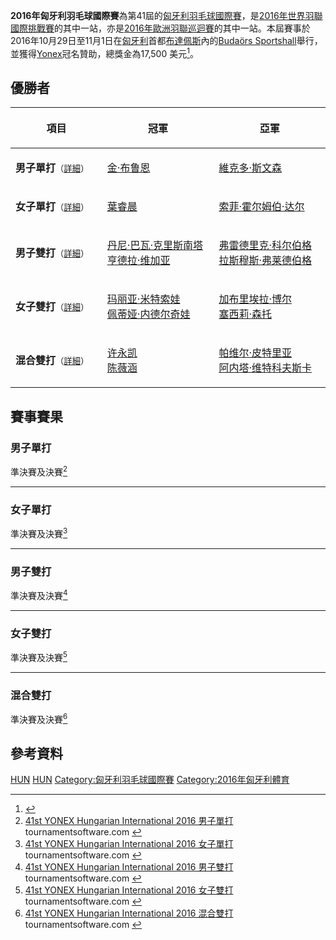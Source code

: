 {{noteTA|G1=Badminton}}
{{infobox badminton event
|name           = 2016年匈牙利羽毛球國際賽
|image          = 
|size           = 
|caption        =
|dates          = 2016年10月27日－10月30日
|number_edition = 第41屆
|level          = 4B
|prize_money    = 17,500 美元
|location       = {{HUN}}[[布達佩斯|布達佩斯]]
|venue          = Budaörs Sportshall
|previous       = 2015年匈牙利羽毛球國際賽 
|next           = 2017年匈牙利羽毛球國際賽
}}
'''2016年匈牙利羽毛球國際賽'''為第41屆的[[匈牙利羽毛球國際賽|匈牙利羽毛球國際賽]]，是[[2016年世界羽聯國際挑戰賽|2016年世界羽聯國際挑戰賽]]的其中一站，亦是[[2016年歐洲羽聯巡迴賽|2016年歐洲羽聯巡迴賽]]的其中一站。本屆賽事於2016年10月29日至11月1日在[[匈牙利|匈牙利]]首都[[布達佩斯|布達佩斯]]內的[[Budaörs_Sportshall|Budaörs Sportshall]]舉行，並獲得[[Yonex|Yonex]]冠名贊助，總獎金為17,500 美元<ref>{{cite web|title=Tournament Prospectus - 41st YONEX Hungarian International Championships 2016|url=http://system.bwfbadminton.com/uploads/2016/07/19/41th%20Yonex%20Hungarian%20International%20invitation%202016.pdf|publisher=Magyar Tollaslabda Szövetség ( Hungarian Badminton Association )|accessdate=2016-10-31|archive-date=2016-10-31|archive-url=https://web.archive.org/web/20161031212206/http://system.bwfbadminton.com/uploads/2016/07/19/41th%20Yonex%20Hungarian%20International%20invitation%202016.pdf|dead-url=no}}{{en}}</ref>。

== 優勝者 ==
{| class=wikitable style="font-size:small"
!width="200"|項目
!width="260"|冠軍
!width="260"|亞軍
|-
|'''男子單打'''<small>（[[#男子單打|詳細]]）</small>
|{{flagicon|DEN}} [[金·布鲁恩|金·布鲁恩]]
|{{flagicon|DEN}} [[維克多·斯文森|維克多·斯文森]]
|-
|'''女子單打'''<small>（[[#女子單打|詳細]]）</small>
|{{flagicon|MAS}} [[葉睿晨|葉睿晨]]
|{{flagicon|DEN}} [[索菲·霍尔姆伯·达尔|索菲·霍尔姆伯·达尔]]
|-
|'''男子雙打'''<small>（[[#男子雙打|詳細]]）</small>
|{{flagicon|SIN}} [[丹尼·巴瓦·克里斯南塔|丹尼·巴瓦·克里斯南塔]]<br/>{{flagicon|SIN}} [[亨德拉·维加亚|亨德拉·维加亚]]
|{{flagicon|DEN}} [[弗雷德里克·科尔伯格|弗雷德里克·科尔伯格]]<br/>{{flagicon|DEN}} [[拉斯穆斯·弗莱德伯格|拉斯穆斯·弗莱德伯格]]
|-
|'''女子雙打'''<small>（[[#女子雙打|詳細]]）</small>
|{{flagicon|BUL}} [[玛丽亚·米特索娃|玛丽亚·米特索娃]]<br/>{{flagicon|BUL}} [[佩蒂娅·内德尔奇娃|佩蒂娅·内德尔奇娃]]
|{{flagicon|DEN}} [[加布里埃拉·博尔|加布里埃拉·博尔]]<br/>{{flagicon|DEN}} [[塞西莉·森托|塞西莉·森托]]
|-
|'''混合雙打'''<small>（[[#混合雙打|詳細]]）</small>
|{{flagicon|SIN}} [[许永凯|许永凯]]<br/>{{flagicon|SIN}} [[陈薇涵|陈薇涵]]
|{{flagicon|POL}} [[帕维尔·皮特里亚|帕维尔·皮特里亚]]<br/>{{flagicon|POL}} [[阿内塔·维特科夫斯卡|阿内塔·维特科夫斯卡]]
|}

== 賽事賽果 ==
=== 男子單打 ===
;準決賽及決賽<ref name="MS">[http://bwf.tournamentsoftware.com/sport/draw.aspx?id=CC99D7AA-5B84-4D42-ABE4-D2BBA8013215&draw=2 41st YONEX Hungarian International 2016 男子單打] {{Wayback|url=http://bwf.tournamentsoftware.com/sport/draw.aspx?id=CC99D7AA-5B84-4D42-ABE4-D2BBA8013215&draw=2 |date=20171207142200 }} tournamentsoftware.com {{en}}</ref>
{{4TeamBracket-Tennis5-v2
| team-width=200
| RD1-seed1=
| RD1-team1={{flagicon|SWE}} [[菲利克斯·布雷施泰特|菲利克斯·布雷施泰特]]
| RD1-score1-1=9
| RD1-score1-2=8
| RD1-score1-3='''11
| RD1-score1-4='''11
| RD1-score1-5=8
| RD1-seed2=
| RD1-team2='''{{flagicon|DEN}} [[維克多·斯文森|維克多·斯文森]]
| RD1-score2-1='''11
| RD1-score2-2='''11
| RD1-score2-3=3
| RD1-score2-4=4
| RD1-score2-5='''11

| RD1-seed3=4
| RD1-team3={{flagicon|SCO}} [[基兰·梅里利斯|基兰·梅里利斯]]
| RD1-score3-1='''11
| RD1-score3-2=8
| RD1-score3-3=7
| RD1-score3-4=6
| RD1-score3-5=
| RD1-seed4=2
| RD1-team4='''{{flagicon|DEN}} [[金·布鲁恩|金·布鲁恩]]
| RD1-score4-1=7
| RD1-score4-2='''11
| RD1-score4-3='''11
| RD1-score4-4='''11
| RD1-score4-5=

| RD2-seed1=
| RD2-team1={{flagicon|DEN}} [[維克多·斯文森|維克多·斯文森]]
| RD2-score1-1=10
| RD2-score1-2=6
| RD2-score1-3=6
| RD2-score1-4=
| RD2-score1-5=
| RD2-seed2=2
| RD2-team2='''{{flagicon|DEN}} [[金·布鲁恩|金·布鲁恩]]
| RD2-score2-1='''12
| RD2-score2-2='''11
| RD2-score2-3='''11
| RD2-score2-4=
| RD2-score2-5=
}}
----

=== 女子單打 ===
;準決賽及決賽<ref name="WS">[http://bwf.tournamentsoftware.com/sport/draw.aspx?id=CC99D7AA-5B84-4D42-ABE4-D2BBA8013215&draw=4 41st YONEX Hungarian International 2016 女子單打] {{Wayback|url=http://bwf.tournamentsoftware.com/sport/draw.aspx?id=CC99D7AA-5B84-4D42-ABE4-D2BBA8013215&draw=4 |date=20171207143328 }} tournamentsoftware.com {{en}}</ref>
{{4TeamBracket-Tennis5-v2
| team-width=200
| RD1-seed1=8
| RD1-team1={{flagicon|BUL}} [[玛丽亚·米特索娃|玛丽亚·米特索娃]]
| RD1-score1-1=10
| RD1-score1-2=7
| RD1-score1-3=3
| RD1-score1-4=
| RD1-score1-5=
| RD1-seed2=3
| RD1-team2='''{{flagicon|DEN}} [[索菲·霍尔姆伯·达尔|索菲·霍尔姆伯·达尔]]
| RD1-score2-1='''12
| RD1-score2-2='''11
| RD1-score2-3='''11
| RD1-score2-4=
| RD1-score2-5=

| RD1-seed3=Q
| RD1-team3='''{{flagicon|MAS}} [[葉睿晨|葉睿晨]]
| RD1-score3-1=5
| RD1-score3-2='''11
| RD1-score3-3='''11
| RD1-score3-4='''11
| RD1-score3-5=
| RD1-seed4=Q
| RD1-team4={{flagicon|RUS}} [[奥尔佳·阿尔汉格尔斯卡亚|奥尔佳·阿尔汉格尔斯卡亚]]
| RD1-score4-1='''11
| RD1-score4-2=9
| RD1-score4-3=6
| RD1-score4-4=9
| RD1-score4-5=

| RD2-seed1=3
| RD2-team1={{flagicon|DEN}} [[索菲·霍尔姆伯·达尔|索菲·霍尔姆伯·达尔]]
| RD2-score1-1=12
| RD2-score1-2=5
| RD2-score1-3='''11
| RD2-score1-4=8
| RD2-score1-5=
| RD2-seed2=Q
| RD2-team2='''{{flagicon|MAS}} [[葉睿晨|葉睿晨]]
| RD2-score2-1='''14
| RD2-score2-2='''11
| RD2-score2-3=6
| RD2-score2-4='''11
| RD2-score2-5=
}}
----

=== 男子雙打 ===
;準決賽及決賽<ref name="MD">[http://bwf.tournamentsoftware.com/sport/draw.aspx?id=CC99D7AA-5B84-4D42-ABE4-D2BBA8013215&draw=6 41st YONEX Hungarian International 2016 男子雙打] {{Wayback|url=http://bwf.tournamentsoftware.com/sport/draw.aspx?id=CC99D7AA-5B84-4D42-ABE4-D2BBA8013215&draw=6 |date=20171207143703 }} tournamentsoftware.com {{en}}</ref>
{{4TeamBracket-Tennis5-v2
| team-width=200
| RD1-seed1=1
| RD1-team1={{flagicon|BEL}} [[马蒂耶斯·迪耶克斯|马蒂耶斯·迪耶克斯]]<br/> {{flagicon|BEL}} [[弗里克·戈林斯基|弗里克·戈林斯基]]
| RD1-score1-1='''11
| RD1-score1-2=9
| RD1-score1-3=7
| RD1-score1-4=10
| RD1-score1-5=
| RD1-seed2=4
| RD1-team2='''{{flagicon|SIN}} [[丹尼·巴瓦·克里斯南塔|丹尼·巴瓦·克里斯南塔]]<br/> {{flagicon|SIN}} [[亨德拉·维加亚|亨德拉·维加亚]]
| RD1-score2-1=6
| RD1-score2-2='''11
| RD1-score2-3='''11
| RD1-score2-4='''12
| RD1-score2-5=

| RD1-seed3=3
| RD1-team3={{flagicon|SCO}} [[马丁·坎贝尔_(羽毛球运动员)|马丁·坎贝尔]]<br/> {{flagicon|SCO}} [[帕特里克·麦克休|帕特里克·麦克休]]
| RD1-score3-1=4
| RD1-score3-2=10
| RD1-score3-3=5
| RD1-score3-4=
| RD1-score3-5=
| RD1-seed4=
| RD1-team4='''{{flagicon|DEN}} [[弗雷德里克·科尔伯格|弗雷德里克·科尔伯格]]<br/> {{flagicon|DEN}} [[拉斯穆斯·弗莱德伯格|拉斯穆斯·弗莱德伯格]]
| RD1-score4-1='''11
| RD1-score4-2='''12
| RD1-score4-3='''11
| RD1-score4-4=
| RD1-score4-5=

| RD2-seed1=4
| RD2-team1='''{{flagicon|SIN}} [[丹尼·巴瓦·克里斯南塔|丹尼·巴瓦·克里斯南塔]]<br/> {{flagicon|SIN}} [[亨德拉·维加亚|亨德拉·维加亚]]
| RD2-score1-1='''11
| RD2-score1-2=14
| RD2-score1-3=7
| RD2-score1-4='''11
| RD2-score1-5='''11
| RD2-seed2=
| RD2-team2={{flagicon|DEN}} [[弗雷德里克·科尔伯格|弗雷德里克·科尔伯格]]<br/> {{flagicon|DEN}} [[拉斯穆斯·弗莱德伯格|拉斯穆斯·弗莱德伯格]]
| RD2-score2-1=7
| RD2-score2-2='''15
| RD2-score2-3='''11
| RD2-score2-4=9
| RD2-score2-5=8
}}
----

=== 女子雙打 ===
;準決賽及決賽<ref name="WD">[http://bwf.tournamentsoftware.com/sport/draw.aspx?id=CC99D7AA-5B84-4D42-ABE4-D2BBA8013215&draw=7 41st YONEX Hungarian International 2016 女子雙打] {{Wayback|url=http://bwf.tournamentsoftware.com/sport/draw.aspx?id=CC99D7AA-5B84-4D42-ABE4-D2BBA8013215&draw=7 |date=20171207142319 }} tournamentsoftware.com {{en}}</ref>
{{4TeamBracket-Tennis5-v2
| team-width=200
| RD1-seed1=1
| RD1-team1={{flagicon|ENG}} [[珍妮·穆尔|珍妮·穆尔]]<br/> {{flagicon|ENG}} [[维多利亚·威廉斯|维多利亚·威廉斯]]
| RD1-score1-1=6
| RD1-score1-2=7
| RD1-score1-3=8
| RD1-score1-4=
| RD1-score1-5=
| RD1-seed2=3
| RD1-team2='''{{flagicon|BUL}} [[玛丽亚·米特索娃|玛丽亚·米特索娃]]<br/> {{flagicon|BUL}} [[佩蒂娅·内德尔奇娃|佩蒂娅·内德尔奇娃]]
| RD1-score2-1='''11
| RD1-score2-2='''11
| RD1-score2-3='''11
| RD1-score2-4=
| RD1-score2-5=

| RD1-seed3=
| RD1-team3={{flagicon|DEN}} [[安妮·卡特琳·汉森|安妮·卡特琳·汉森]]<br/> {{flagicon|DEN}} [[玛丽·路易丝·斯蒂芬森|玛丽·路易丝·斯蒂芬森]]
| RD1-score3-1='''11
| RD1-score3-2='''11
| RD1-score3-3=9
| RD1-score3-4=6
| RD1-score3-5=9
| RD1-seed4=
| RD1-team4='''{{flagicon|DEN}} [[加布里埃拉·博尔|加布里埃拉·博尔]]<br/> {{flagicon|DEN}} [[塞西莉·森托|塞西莉·森托]]
| RD1-score4-1=5
| RD1-score4-2=6
| RD1-score4-3='''11
| RD1-score4-4='''11
| RD1-score4-5='''11

| RD2-seed1=3
| RD2-team1='''{{flagicon|BUL}} [[玛丽亚·米特索娃|玛丽亚·米特索娃]]<br/> {{flagicon|BUL}} [[佩蒂娅·内德尔奇娃|佩蒂娅·内德尔奇娃]]
| RD2-score1-1='''11
| RD2-score1-2='''11
| RD2-score1-3='''11
| RD2-score1-4=
| RD2-score1-5=
| RD2-seed2=
| RD2-team2={{flagicon|DEN}} [[加布里埃拉·博尔|加布里埃拉·博尔]]<br/> {{flagicon|DEN}} [[塞西莉·森托|塞西莉·森托]]
| RD2-score2-1=6
| RD2-score2-2=6
| RD2-score2-3=5
| RD2-score2-4=
| RD2-score2-5=
}}
----

=== 混合雙打 ===
;準決賽及決賽<ref name="XD">[http://bwf.tournamentsoftware.com/sport/draw.aspx?id=CC99D7AA-5B84-4D42-ABE4-D2BBA8013215&draw=9 41st YONEX Hungarian International 2016 混合雙打] {{Wayback|url=http://bwf.tournamentsoftware.com/sport/draw.aspx?id=CC99D7AA-5B84-4D42-ABE4-D2BBA8013215&draw=9 |date=20171207143650 }} tournamentsoftware.com {{en}}</ref>
{{4TeamBracket-Tennis5-v2
| team-width=200
| RD1-seed1=1
| RD1-team1='''{{flagicon|SIN}} [[许永凯|许永凯]]<br/> {{flagicon|SIN}} [[陈薇涵|陈薇涵]]
| RD1-score1-1='''11
| RD1-score1-2='''11
| RD1-score1-3='''11
| RD1-score1-4=
| RD1-score1-5=
| RD1-seed2=
| RD1-team2={{flagicon|CZE}} [[雅各布·比特曼|雅各布·比特曼]]<br/> {{flagicon|CZE}} [[阿尔泽比塔·巴索娃|阿尔泽比塔·巴索娃]]
| RD1-score2-1=5
| RD1-score2-2=3
| RD1-score2-3=6
| RD1-score2-4=
| RD1-score2-5=

| RD1-seed3=3
| RD1-team3='''{{flagicon|POL}} [[帕维尔·皮特里亚|帕维尔·皮特里亚]]<br/> {{flagicon|POL}} [[阿内塔·维特科夫斯卡|阿内塔·维特科夫斯卡]]
| RD1-score3-1=7
| RD1-score3-2='''11
| RD1-score3-3=9
| RD1-score3-4='''11
| RD1-score3-5='''12
| RD1-seed4=2
| RD1-team4={{flagicon|ENG}} [[格雷戈里·梅尔斯|格雷戈里·梅尔斯]]<br/> {{flagicon|ENG}} [[珍妮·穆尔|珍妮·穆尔]]
| RD1-score4-1='''11
| RD1-score4-2=5
| RD1-score4-3='''11
| RD1-score4-4=8
| RD1-score4-5=10

| RD2-seed1=1
| RD2-team1='''{{flagicon|SIN}} [[许永凯|许永凯]]<br/> {{flagicon|SIN}} [[陈薇涵|陈薇涵]]
| RD2-score1-1='''11
| RD2-score1-2='''11
| RD2-score1-3='''13
| RD2-score1-4=
| RD2-score1-5=
| RD2-seed2=3
| RD2-team2={{flagicon|POL}} [[帕维尔·皮特里亚|帕维尔·皮特里亚]]<br/> {{flagicon|POL}} [[阿内塔·维特科夫斯卡|阿内塔·维特科夫斯卡]]
| RD2-score2-1=6
| RD2-score2-2=7
| RD2-score2-3=11
| RD2-score2-4=
| RD2-score2-5=
}}

== 參考資料 ==
{{Reflist}}

[[Category:2016年世界羽聯國際挑戰賽|HUN]]
[[Category:2016年歐洲羽聯巡迴賽|HUN]]
[[Category:匈牙利羽毛球國際賽|Category:匈牙利羽毛球國際賽]]
[[Category:2016年匈牙利體育|Category:2016年匈牙利體育]]